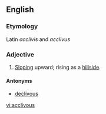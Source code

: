 ==English==

===Etymology===
Latin ''acclivis'' and ''acclivus''

===Adjective===
{{infl|en|adjective}}

# [[Sloping]] upward; rising as a [[hillside]].

====Antonyms====
* [[declivous]]

[[vi:acclivous]]